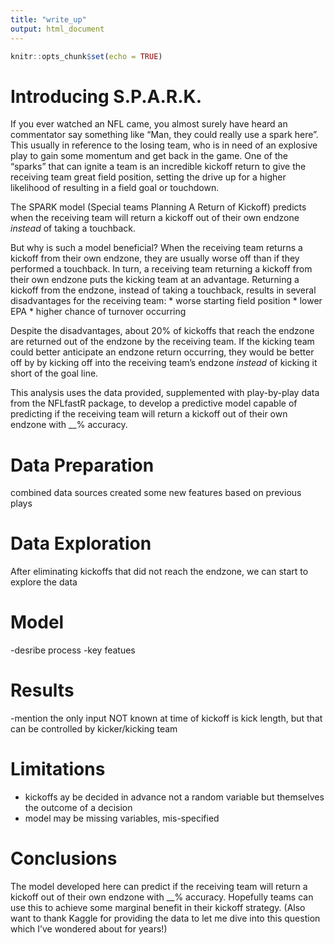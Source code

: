 ```yaml
---
title: "write_up"
output: html_document
---
```


```r
knitr::opts_chunk$set(echo = TRUE)
```

# Introducing S.P.A.R.K.

If you ever watched an NFL came, you almost surely have heard an commentator say something like "Man, they could really use a spark here". This usually in reference to the losing team, who is in need of an explosive play to gain some momentum and get back in the game. One of the "sparks" that can ignite a team is an incredible kickoff return to give the receiving team great field position, setting the drive up for a higher likelihood of resulting in a field goal or touchdown.

The SPARK model (Special teams Planning A Return of Kickoff) predicts when the receiving team will return a kickoff out of their own endzone *instead* of taking a touchback. 

But why is such a model beneficial? When the receiving team returns a kickoff from their own endzone, they are usually worse off than if they performed a touchback. In turn, a receiving team returning a kickoff from their own endzone puts the kicking team at an advantage. Returning a kickoff from the endzone, instead of taking a touchback, results in several disadvantages for the receiving team:
    * worse starting field position
    * lower EPA
    * higher chance of turnover occurring

Despite the disadvantages, about 20% of kickoffs that reach the endzone are returned out of the endzone by the receiving team. If the kicking team could better anticipate an endzone return occurring, they would be better off by by kicking off into the receiving team's endzone *instead* of kicking it short of the goal line.

This analysis uses the data provided, supplemented with play-by-play data from the NFLfastR package, to develop a predictive model capable of predicting if the receiving team will return a kickoff out of their own endzone with __% accuracy.

# Data Preparation

combined data sources
created some new features based on previous plays

# Data Exploration
After eliminating kickoffs that did not reach the endzone, we can start to explore the data

# Model

 -desribe process
 -key featues
 
# Results

-mention the only input NOT known at time of kickoff is kick length, but that can be controlled by kicker/kicking team

# Limitations

 - kickoffs ay be decided in advance  not a random variable but themselves the outcome of a decision
 - model may be missing variables, mis-specified

# Conclusions

The model developed here can predict if the receiving team will return a kickoff out of their own endzone with __% accuracy. Hopefully teams can use this to achieve some marginal benefit in their kickoff strategy. (Also want to thank Kaggle for providing the data to let me dive into this question which I've wondered about for years!) 